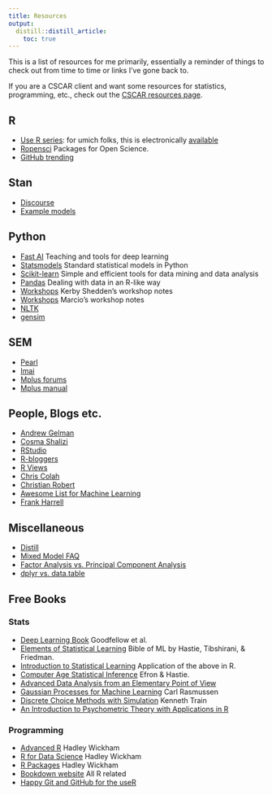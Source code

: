 ```yaml
---
title: Resources
output:
  distill::distill_article:
    toc: true
---
```


This is a list of resources for me primarily, essentially a reminder of things to check out from time to time or links I've gone back to.  

If you are a CSCAR client and want some resources for statistics, programming, etc., check out the [CSCAR resources page](https://cscar.github.io/).


## R


- [Use R series](http://www.springer.com/series/6991): for umich folks, this is electronically [available](https://link-springer-com.proxy.lib.umich.edu/bookseries/6991)
- [Ropensci](https://ropensci.org/) Packages for Open Science.
- [GitHub trending](https://github.com/trending/r)


## Stan

- [Discourse](http://discourse.mc-stan.org/)
- [Example models](https://github.com/stan-dev/example-models/)


## Python

- [Fast AI](fast.ai) Teaching and tools for deep learning
- [Statsmodels](http://www.statsmodels.org/stable/index.html) Standard statistical models in Python
- [Scikit-learn](http://scikit-learn.org/stable/)  Simple and efficient tools for data mining and data analysis
- [Pandas](http://pandas.pydata.org/) Dealing with data in an R-like way
- [Workshops](http://kshedden.github.io/) Kerby Shedden's workshop notes
- [Workshops](http://marcio-mourao.github.io) Marcio's workshop notes
- [NLTK](http://www.nltk.org/)
- [gensim](https://radimrehurek.com/gensim/)


## SEM

- [Pearl](http://bayes.cs.ucla.edu/jp_home.html)
- [Imai](http://imai.princeton.edu/)
- [Mplus forums](https://www.statmodel.com/cgi-bin/discus/discus.cgi)
- [Mplus manual](https://www.statmodel.com/download/usersguide/MplusUserGuideVer_8.pdf)


## People, Blogs etc.

- [Andrew Gelman](http://andrewgelman.com/)
- [Cosma Shalizi](http://bactra.org/weblog/)
- [RStudio](https://blog.rstudio.org/)
- [R-bloggers](https://www.r-bloggers.com/)
- [R Views](https://rviews.rstudio.com/)
- [Chris Colah](https://colah.github.io/)
- [Christian Robert](https://xianblog.wordpress.com/)
- [Awesome List for Machine Learning](https://github.com/josephmisiti/awesome-machine-learning)
- [Frank Harrell](http://www.fharrell.com/)



## Miscellaneous

- [Distill](http://distill.pub/)
- [Mixed Model FAQ](https://bbolker.github.io/mixedmodels-misc/glmmFAQ.html)
- [Factor Analysis vs. Principal Component Analysis](http://stats.stackexchange.com/questions/1576/what-are-the-differences-between-factor-analysis-and-principal-component-analysi)
- [dplyr vs. data.table](https://stackoverflow.com/questions/21435339/data-table-vs-dplyr-can-one-do-something-well-the-other-cant-or-does-poorly/27840349#27840349)



## Free Books

### Stats

- [Deep Learning Book](http://www.deeplearningbook.org/) Goodfellow et al.
- [Elements of Statistical Learning](http://statweb.stanford.edu/~tibs/ElemStatLearn/) Bible of ML by Hastie, Tibshirani, & Friedman.
- [Introduction to Statistical Learning](http://www-bcf.usc.edu/~gareth/ISL/) Application of the above in R.
- [Computer Age Statistical Inference](https://web.stanford.edu/~hastie/CASI/) Efron & Hastie.
- [Advanced Data Analysis from an Elementary Point of View](http://www.stat.cmu.edu/~cshalizi/ADAfaEPoV/)
- [Gaussian Processes for Machine Learning](http://www.gaussianprocess.org/gpml/) Carl Rasmussen
- [Discrete Choice Methods with Simulation](http://eml.berkeley.edu/books/choice2.html) Kenneth Train
- [An Introduction to Psychometric Theory with Applications in R](http://www.personality-project.org/r/book/)


### Programming

- [Advanced R](http://adv-r.had.co.nz/)  Hadley Wickham
- [R for Data Science](http://r4ds.had.co.nz/) Hadley Wickham
- [R Packages](http://r-pkgs.had.co.nz/)  Hadley Wickham
- [Bookdown website](https://bookdown.org/) All R related
- [Happy Git and GitHub for the useR](http://happygitwithr.com/)
